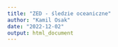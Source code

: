 ```yaml
---
title: "ZED - śledzie oceaniczne"
author: "Kamil Osak"
date: "2022-12-02"
output: html_document
---
```




